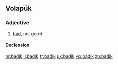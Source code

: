 ==Volapük==

===Adjective===
{{head|vo|adjective}}

# [[bad]], not good

====Declension====
{{vo-decl-adj}}

[[hr:badik]]
[[li:badik]]
[[tr:badik]]
[[uk:badik]]
[[vo:badik]]
[[zh:badik]]